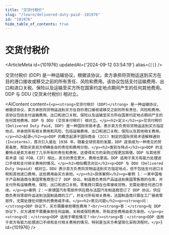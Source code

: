 ```yaml
---
title: "交货付税价"
slug: "/learn/delivered-duty-paid--101976"
id: "101976"
hide_table_of_contents: true
---
```



# 交货付税价

<ArticleMeta id={101976} updatedAt={'2024-09-12 03:54:19'} alias={`[]`} />
<div className='border-solid border-b border-t-0 my-4 border-[var(--ifm-color-gray-300)]' />

交货付税价 (DDP) 是一种运输协议，根据该协议，卖方承担将货物运送到买方在目的港口接收或移交之前的所有责任、风险和费用。该协议包括支付运输费用、出口和进口关税、保险以及运输至买方所在国家约定地点期间产生的任何其他费用。DDP 与 DDU (交货未付税价) 相对立。

<AIContent content={`<p><strong>交货付税价 (DDP)</strong> 是一种运输协议，根据该协议，卖方承担将货物运送到买方在目的港口接收或移交之前的所有责任、风险和费用。该协议包括支付运输费用、出口和进口关税、保险以及运输至买方所在国家约定地点期间产生的任何其他费用。DDP 与 DDU (交货未付税价) 相对立。</p><h2>定义</h2><p>交货付税价 (Delivered Duty Paid, DDP) 是一种国际贸易术语，表示卖方负责将货物运送到买方指定地点，并承担所有相关费用和风险，包括运输费用、出口和进口关税、保险以及其他相关费用。</p><h2>起源</h2><p>DDP 的概念起源于国际商会 (ICC) 制定的国际贸易术语解释通则 (Incoterms)，首次引入是在 1936 年。随着全球贸易的发展，DDP 逐渐成为一种常见的贸易条款，帮助买卖双方明确各自的责任和费用分担。</p><h2>类别与特点</h2><p>DDP 的主要特点是卖方承担了几乎所有的责任和费用，这使得买方的采购过程更加简便。DDP 与其他贸易术语（如 FOB、CIF）相比，卖方的责任更大，费用也更高。DDP 适用于卖方有能力处理进口手续和支付相关费用的情况。</p><h2>相似概念对比</h2><p>DDP 与 DDU (Delivered Duty Unpaid) 相对立。DDU 表示卖方负责将货物运送到买方指定地点，但不包括支付进口关税和其他进口费用，这些费用由买方承担。</p><h2>具体案例</h2><p>案例 1：一家中国电子产品制造商与美国零售商签订了 DDP 协议。制造商负责将产品运送到美国零售商的仓库，并支付所有运输费用、保险、出口和进口关税。零售商只需在仓库接收货物，无需处理任何进口手续。</p><p>案例 2：一家德国汽车零部件供应商与法国汽车制造商签订了 DDP 协议。供应商负责将零部件运送到法国制造商的工厂，并支付所有相关费用。法国制造商只需在工厂接收零部件，无需处理任何额外的费用或手续。</p><h2>常见问题</h2><p><strong>问：</strong>DDP 协议下，买方需要承担哪些费用？<br/><strong>答：</strong>在 DDP 协议下，买方通常不需要承担任何运输、关税或保险费用，所有这些费用由卖方承担。</p><p><strong>问：</strong>DDP 适用于哪些情况？<br/><strong>答：</strong>DDP 适用于卖方有能力处理进口手续和支付相关费用的情况，特别是当买方希望简化采购流程时。</p>`} id={101976} />
